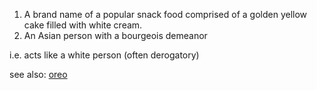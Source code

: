 #A brand name of a popular snack food comprised of a golden yellow cake filled with white cream.
#An Asian person with a bourgeois demeanor 
i.e. acts like a white person
(often derogatory)


see also:
[[oreo]]